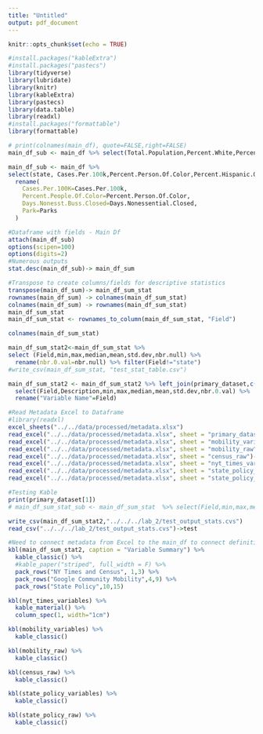 ```yaml
---
title: "Untitled"
output: pdf_document
---
```


```r
knitr::opts_chunk$set(echo = TRUE)
```

```r
#install.packages("kableExtra")
#install.packages("pastecs")
library(tidyverse)
library(lubridate)
library(knitr)
library(kableExtra)
library(pastecs)
library(data.table)
library(readxl)
#install.packages("formattable")
library(formattable)
```

```r
# print(colnames(main_df), quote=FALSE,right=FALSE)
main_df_sub <- main_df %>% select(Total.Population,Percent.White,Percent.Hispanic.Or.Latino,cases,Recreation,Grocery,Parks,Transit,Workplace,Residential,Days.Stay.At.Home,Days.With.Mask,Days.Restaurant.Closed,Days.Bar.Closed,Days.Gym.Closed,Days.Nonessential.Closed,state.land.sq.mile,Percent.Poverty,Religious.Event.Exempt,Cases.Per.100k,Percent.Person.Of.Color)

main_df_sub <- main_df %>% 
select(state, Cases.Per.100k,Percent.Person.Of.Color,Percent.Hispanic.Or.Latino,Residential,Workplace,Transit,Parks,Grocery,Percent.Poverty,Days.Stay.At.Home,Days.With.Mask,Days.Restaurant.Closed,Days.Bar.Closed,Days.Gym.Closed,Days.Nonessential.Closed) %>%
  rename(
    Cases.Per.100K=Cases.Per.100k,
    Percent.People.Of.Color=Percent.Person.Of.Color,
    Days.Nonesst.Buss.Closed=Days.Nonessential.Closed,
    Park=Parks
  )

#Dataframe with fields - Main Df
attach(main_df_sub)
options(scipen=100)
options(digits=2)
#Numerous outputs
stat.desc(main_df_sub)-> main_df_sum

#Transpose to create columns/fields for descriptive statistics
transpose(main_df_sum)-> main_df_sum_stat
rownames(main_df_sum) -> colnames(main_df_sum_stat)
colnames(main_df_sum) -> rownames(main_df_sum_stat)
main_df_sum_stat
main_df_sum_stat <- rownames_to_column(main_df_sum_stat, "Field")

colnames(main_df_sum_stat)

main_df_sum_stat2<-main_df_sum_stat %>%
select (Field,min,max,median,mean,std.dev,nbr.null) %>%
  rename(nbr.0.val=nbr.null) %>% filter(Field!="state")
#write_csv(main_df_sum_stat, "test_stat_table.csv")

main_df_sum_stat2 <- main_df_sum_stat2 %>% left_join(primary_dataset,c("Field"="Variable name")) %>% 
  select(Field,Description,min,max,median,mean,std.dev,nbr.0.val) %>%
  rename("Variable Name"=Field)
```
```r
#Read Metadata Excel to Dataframe
#library(readxl)
excel_sheets("../../data/processed/metadata.xlsx")
read_excel("../../data/processed/metadata.xlsx", sheet = "primary_dataset")->primary_dataset
read_excel("../../data/processed/metadata.xlsx", sheet = "mobility_variables")->mobility_variables
read_excel("../../data/processed/metadata.xlsx", sheet = "mobility_raw")->mobility_raw
read_excel("../../data/processed/metadata.xlsx", sheet = "census_raw")->census_raw
read_excel("../../data/processed/metadata.xlsx", sheet = "nyt_times_variables")->nyt_times_variables
read_excel("../../data/processed/metadata.xlsx", sheet = "state_policy_variables")->state_policy_variables
read_excel("../../data/processed/metadata.xlsx", sheet = "state_policy_raw")->state_policy_raw
```
```r
#Testing Kable
print(primary_dataset[1])
# main_df_sum_stat_sub <- main_df_sum_stat  %>% select(Field,min,max,median,mean,std.dev)

write_csv(main_df_sum_stat2,"../../../lab_2/test_output_stats.cvs")
read_csv("../../../lab_2/test_output_stats.cvs")->test

#Need to connect metadata from Excel to the main_df to connect definitions and updated variable names
kbl(main_df_sum_stat2, caption = "Variable Summary") %>%
  kable_classic() %>%
  #kable_paper("striped", full_width = F) %>%
  pack_rows("NY Times and Census", 1,3) %>%
  pack_rows("Google Community Mobility",4,9) %>%
  pack_rows("State Policy",10,15)
```


```r
kbl(nyt_times_variables) %>%
  kable_material() %>%
  column_spec(1, width="1cm")

kbl(mobility_variables) %>%
  kable_classic()

kbl(mobility_raw) %>%
  kable_classic()

kbl(census_raw) %>%
  kable_classic()

kbl(state_policy_variables) %>%
  kable_classic()

kbl(state_policy_raw) %>%
  kable_classic()
```

